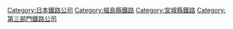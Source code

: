 {{catmore}}

{{DEFAULTSORT:Abu}}
[[Category:日本鐵路公司|Category:日本鐵路公司]]
[[Category:福島縣鐵路|Category:福島縣鐵路]]
[[Category:宮城縣鐵路|Category:宮城縣鐵路]]
[[Category:第三部門鐵路公司|Category:第三部門鐵路公司]]